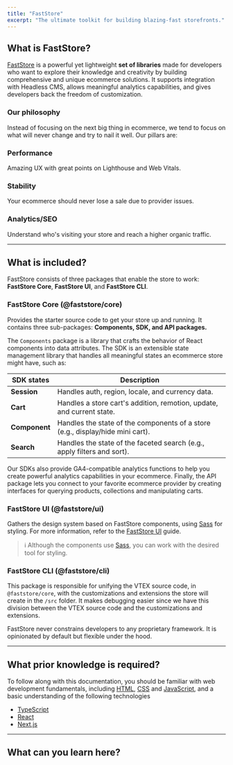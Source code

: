 ```yaml
---
title: "FastStore"
excerpt: "The ultimate toolkit for building blazing-fast storefronts."
---
```



## What is FastStore?

[FastStore](https://github.com/vtex/faststore) is a powerful yet lightweight **set of libraries** made for developers who want to explore their knowledge and creativity by building comprehensive and unique ecommerce solutions. It supports integration with Headless CMS, allows meaningful analytics capabilities, and gives developers back the freedom of customization.

### Our philosophy

Instead of focusing on the next big thing in ecommerce, we tend to focus on what will never change and try to nail it well. Our pillars are:

<Steps>

### Performance

Amazing UX with great points on Lighthouse and Web Vitals.

### Stability

Your ecommerce should never lose a sale due to provider issues.

### Analytics/SEO

Understand who's visiting your store and reach a higher organic traffic.

</Steps>

---

## What is included?

FastStore consists of three packages that enable the store to work: **FastStore Core**, **FastStore UI**, and **FastStore CLI**.

### FastStore Core (@faststore/core)

Provides the starter source code to get your store up and running. It contains three sub-packages: **Components, SDK, and API packages.**

The `Components` package is a library that crafts the behavior of React components into data attributes. The SDK is an extensible state management library that handles all meaningful states an ecommerce store might have, such as:

| SDK states    | Description                                                                      |
| ------------- | -------------------------------------------------------------------------------- |
| **Session**   | Handles auth, region, locale, and currency data.                                 |
| **Cart**      |  Handles a store cart's addition, remotion, update, and current state.           |
| **Component** |  Handles the state of the components of a store (e.g., display/hide mini cart).  |
| **Search**    | Handles the state of the faceted search (e.g., apply filters and sort).          |

Our SDKs also provide GA4-compatible analytics functions to help you create powerful analytics capabilities in your ecommerce.
Finally, the API package lets you connect to your favorite ecommerce provider by creating interfaces for querying products, collections and manipulating carts.

### FastStore UI (@faststore/ui)

Gathers the design system based on FastStore components, using [Sass](https://sass-lang.com/) for styling. For more information, refer to the [FastStore UI](https://developers.vtex.com/docs/guides/faststore/components-index) guide.

> ℹ️ Although the components use [Sass](https://sass-lang.com/), you can work with the desired tool for styling.

### FastStore CLI (@faststore/cli)

This package is responsible for unifying the VTEX source code, in `@faststore/core`, with the customizations and extensions the store will create in the `/src` folder.
It makes debugging easier since we have this division between the VTEX source code and the customizations and extensions.

FastStore never constrains developers to any proprietary framework. It is opinionated by default but flexible under the hood.

---

## What prior knowledge is required?

To follow along with this documentation, you should be familiar with web development fundamentals, including [HTML](https://developer.mozilla.org/en-US/docs/Web/HTML), [CSS](https://developer.mozilla.org/en-US/docs/Web/CSS) and [JavaScript](https://developer.mozilla.org/en-US/docs/Web/JavaScript), and a basic understanding of the following technologies

- [TypeScript](https://www.typescriptlang.org/)
- [React](https://react.dev/)
- [Next.js](https://nextjs.org/)

---

## What can you learn here?

<Flex>

  <WhatsNextCard
  title="Getting Started"
  description="New to FastStore? Start by creating your first FastStore storefront."
  linkTo="https://developers.vtex.com/docs/guides/faststore/getting-started-overview"
  linkTitle="See more"
  />

  <WhatsNextCard
  title="Theming"
  description="Explore the look-and-feel of your store by using Themes, FastStore CSS stylesheets."
  linkTo="https://developers.vtex.com/docs/guides/faststore/themes-overview"
  linkTitle="See more"
  />

  <WhatsNextCard
  title="UI components"
  description="Enhance your store's features with these components designed to help you quickly implement and customize features in your store."
  linkTo="https://developers.vtex.com/docs/guides/faststore/components-index"
  linkTitle="See more"
  />

  <WhatsNextCard
  title="Headless CMS"
  description="Empower editors to manage web content with the autonomy to create, edit, and publish web content via the VTEX Admin."
  linkTo="https://developers.vtex.com/docs/guides/faststore/headless-cms-overview"
  linkTitle="See more"
  />

  <WhatsNextCard
  title="Customizing sections and components"
  description="Explore new ways to customize your store components with overriding."
  linkTo="https://developers.vtex.com/docs/guides/faststore/building-sections-overview"
  linkTitle="See more"
  />

  <WhatsNextCard
  title="Going live"
  description="Integrate FastStore with VTEX for a seamless customer experience. Connect to VTEX's infrastructure, set up payment gateways, configure   shipping options, and launch your store."
  linkTo="https://developers.vtex.com/docs/guides/faststore/go-live-overview"
  linkTitle="See more"
  />
 
</Flex>
